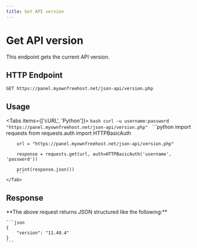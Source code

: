 ```yaml
---
title: Get API version
---
```



# Get API version
This endpoint gets the current API version.


## HTTP Endpoint

`GET https://panel.myownfreehost.net/json-api/version.php`

## Usage

<Tabs items={['cURL', 'Python']}>
    <Tab>
        ```bash
        curl -u username:password "https://panel.myownfreehost.net/json-api/version.php"
        ```
    </Tab>
    <Tab>
        ```python
        import requests
        from requests.auth import HTTPBasicAuth

        url = "https://panel.myownfreehost.net/json-api/version.php"

        response = requests.get(url, auth=HTTPBasicAuth('username', 'password'))

        print(response.json())
        ```
    </Tab>
</Tabs>


## Response

<Callout emoji="💡">
    **The above request returns JSON structured like the following:**

    ```json
    {
        "version": "11.40.4"
    }
    ```
</Callout>
